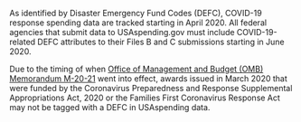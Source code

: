 As identified by Disaster Emergency Fund Codes (DEFC), COVID-19 response spending data are tracked
starting in April 2020. All federal agencies that submit data to
USAspending.gov must include COVID-19-related DEFC attributes to
their Files B and C submissions starting in June 2020.

Due to the timing of when
<a target="_blank" rel="noopener noreferrer" href="https://www.whitehouse.gov/wp-content/uploads/2020/04/Implementation-Guidance-for-Supplemental-Funding-Provided-in-Response.pdf">Office of Management and Budget (OMB) Memorandum M-20-21</a>
went into effect, awards issued in March 2020 that were funded by the
Coronavirus Preparedness and Response Supplemental Appropriations Act,
2020 or the Families First Coronavirus Response Act may not be tagged
with a DEFC in USAspending data.